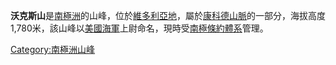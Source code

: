 {{coord|71|15|S|164|50|E|display=title}}

'''沃克斯山'''是[[南極洲|南極洲]]的山峰，位於[[維多利亞地|維多利亞地]]，屬於[[康科德山脈|康科德山脈]]的一部分，海拔高度1,780米，該山峰以[[美國海軍|美國海軍]]上尉命名，現時受[[南極條約體系|南極條約體系]]管理。

{{Antarctica-geo-stub}}
[[Category:南極洲山峰|Category:南極洲山峰]]